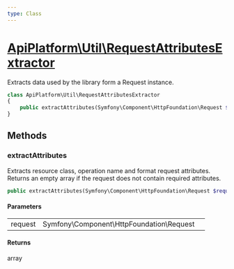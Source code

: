 ```yaml
---
type: Class
---
```


# [ApiPlatform\Util\RequestAttributesExtractor](/docs/v3.2/reference/Util/RequestAttributesExtractor)

Extracts data used by the library form a Request instance.



```php
class ApiPlatform\Util\RequestAttributesExtractor
{
    public extractAttributes(Symfony\Component\HttpFoundation\Request $request): array
}
```
## Methods

### extractAttributes

Extracts resource class, operation name and format request attributes. Returns an empty array if the request does
not contain required attributes.

```php
public extractAttributes(Symfony\Component\HttpFoundation\Request $request): array
```

#### Parameters

<table><tbody>
<tr><td>request</td><td>Symfony\Component\HttpFoundation\Request</td><td></td></tr>
</tbody>
</table>

#### Returns

array
